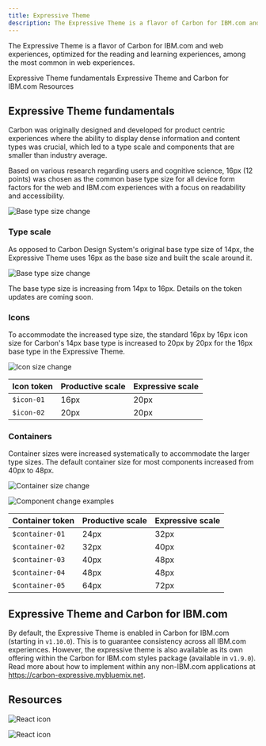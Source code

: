 ```yaml
---
title: Expressive Theme
description: The Expressive Theme is a flavor of Carbon for IBM.com and web experiences, optimized for the reading and learning experiences, among the most common in web experiences. 
---
```


<PageDescription>

The Expressive Theme is a flavor of Carbon for IBM.com and web experiences, optimized for the reading and learning experiences, among the most common in web experiences. 

</PageDescription>


<AnchorLinks>

<AnchorLink>Expressive Theme fundamentals</AnchorLink>
<AnchorLink>Expressive Theme and Carbon for IBM.com</AnchorLink>
<AnchorLink>Resources</AnchorLink>

</AnchorLinks>

## Expressive Theme fundamentals
Carbon was originally designed and developed for product centric experiences where the ability to display dense information and content types was crucial, which led to a type scale and components that are smaller than industry average.

Based on various research regarding users and cognitive science, 16px (12 points) was chosen as the common base type size for all device form factors for the web and IBM.com experiences with a focus on readability and accessibility.

<Row>
<Column colMd={8} colLg={8}>

![Base type size change](../../images/guidelines/expressive-theme/exp-theme-research-visual.png)

</Column>
</Row>

### Type scale

As opposed to Carbon Design System's original base type size of 14px, the Expressive Theme uses 16px as the base size and built the scale around it.

<Row>
<Column colMd={8} colLg={8}>

![Base type size change](../../images/guidelines/expressive-theme/type-size.png)

</Column>
</Row>


<Title>Type token changes</Title>

The base type size is increasing from 14px to 16px. Details on the token updates are coming soon.

<!--
| Type token | Productive scale | Expressive scale |
|:---|:---|:---|
|`$code-01`|12px / 16px|14px / 20px|
|`$code-02`|14px / 20px|16px / 24px|
|`$label-01`|12px / 16px|14px / 18px|
|`$caption-01`|12px / 16px|14px / 18px|
|`$helper-text-01`|12px / 16px|14px / 18px|
|`$body-short-01`|14px / 18px|16px / 22px|
|`$body-short-02`|14px / 20px|16px / 24px|
-->

### Icons

To accommodate the increased type size, the standard 16px by 16px icon size for Carbon's 14px base type is increased to 20px by 20px for the 16px base type in the Expressive Theme.

<Row>
<Column colMd={8} colLg={8}>

![Icon size change](../../images/guidelines/expressive-theme/icon-size.png)

</Column>
</Row>


<Title>Icon token changes</Title>

| Icon token | Productive scale | Expressive scale |
|:---|:---|:---|
|`$icon-01`|16px|20px|
|`$icon-02`|20px|20px|


### Containers

Container sizes were increased systematically to accommodate the larger type sizes. The default container size for most components increased from 40px to 48px.

<Row>
<Column colMd={8} colLg={8}>

![Container size change](../../images/guidelines/expressive-theme/container-size.png)

</Column>
</Row>

<Row>
<Column colMd={8} colLg={8}>

![Component change examples](../../images/guidelines/expressive-theme/component-examples.png)

</Column>
</Row>

<Title>Container token changes</Title>

| Container token | Productive scale | Expressive scale |
|:---|:---|:---|
|`$container-01`|24px|32px|
|`$container-02`|32px|40px|
|`$container-03`|40px|48px|
|`$container-04`|48px|48px|
|`$container-05`|64px|72px|


## Expressive Theme and Carbon for IBM.com

By default, the Expressive Theme is enabled in Carbon for IBM.com (starting in `v1.10.0`). This is to guarantee consistency across
all IBM.com experiences. However, the expressive theme is also available as its own offering within the Carbon for IBM.com
styles package (available in `v1.9.0`). Read more about how to implement within any non-IBM.com applications at 
<a href="https://carbon-expressive.mybluemix.net" target="_blank">https://carbon-expressive.mybluemix.net</a>.

## Resources

<Row className="resource-card-group">
<Column colMd={4} colLg={4} noGutterSm>
    <ResourceCard
      subTitle="Carbon Design System with Expressive"
      aspectRatio="2:1"
      actionIcon="arrowRight"
      href="https://carbon-expressive.mybluemix.net"
      >

![React icon](../../images/icon/react-icon.svg)
 
</ResourceCard>
</Column>
<Column colMd={4} colLg={4} noGutterSm>
    <ResourceCard
      disabled
      subTitle="Design kit (coming soon)"
      actionIcon="arrowRight"
      href="#"
    >

![React icon](../../images/icon/sketch-symbol.svg)

</ResourceCard>
</Column>
</Row>
